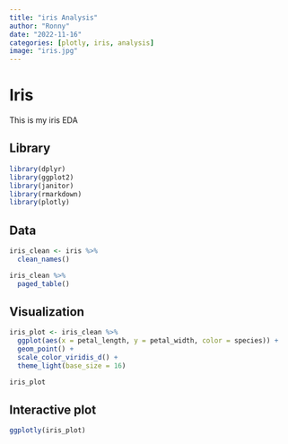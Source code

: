 ```yaml
---
title: "iris Analysis"
author: "Ronny"
date: "2022-11-16"
categories: [plotly, iris, analysis]
image: "iris.jpg"
---
```



# Iris

This is my iris EDA


## Library

```r
library(dplyr)
library(ggplot2)
library(janitor)
library(rmarkdown)
library(plotly)
```

## Data

```r
iris_clean <- iris %>% 
  clean_names()

iris_clean %>% 
  paged_table()
```


## Visualization

```r
iris_plot <- iris_clean %>% 
  ggplot(aes(x = petal_length, y = petal_width, color = species)) +
  geom_point() +
  scale_color_viridis_d() +
  theme_light(base_size = 16)

iris_plot
```

## Interactive plot

```r
ggplotly(iris_plot)
```

